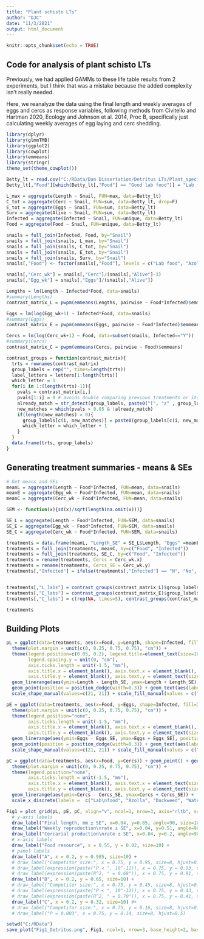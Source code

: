 ---
title: "Plant schisto LTs"
author: "DJC"
date: "11/3/2021"
output: html_document
---

```{r setup, include=FALSE}
knitr::opts_chunk$set(echo = TRUE)
```

## Code for analysis of plant schisto LTs
Previously, we had applied GAMMs to these life table results from 2 experiments, but I think that was a mistake because the added complexity isn't really needed.

Here, we reanalyze the data using the final length and weekly averages of eggs and cercs as response variables, following methods from Civitello and Hartman 2020, Ecology and Johnson et al. 2014, Proc B, specifically just calculating weekly averages of egg laying and cerc shedding.
```{r packages, message=FALSE}
library(dplyr)
library(glmmTMB)
library(ggplot2)
library(cowplot)
library(emmeans)
library(stringr)
theme_set(theme_cowplot())
```


```{r data}
Betty_lt = read.csv("C:/RData/Dan Dissertation/Detritus LTs/Plant_species_LT.csv")
Betty_lt[,"Food"][which(Betty_lt[,"Food"] == "Good lab food")] = "Lab food"

L_max = aggregate(Length ~ Snail, FUN=max, data=Betty_lt)
C_tot = aggregate(Cerc ~ Snail, FUN=sum, data=Betty_lt, drop=F)
E_tot = aggregate(Eggs ~ Snail, FUN=sum, data=Betty_lt)
Surv = aggregate(Alive ~ Snail, FUN=sum, data=Betty_lt)
Infected = aggregate(Infected ~ Snail, FUN=unique, data=Betty_lt)
Food = aggregate(Food ~ Snail, FUN=unique, data=Betty_lt)

snails = full_join(Infected, Food, by="Snail")
snails = full_join(snails, L_max, by="Snail")
snails = full_join(snails, C_tot, by="Snail")
snails = full_join(snails, E_tot, by="Snail")
snails = full_join(snails, Surv, by="Snail")
snails[,"Food"] <- factor(snails[,"Food"], levels = c("Lab food", "Azolla", "Duckweed", "Water hyacinth", "Water lettuce"))
```

```{r per_week_analysis}
snails[,"Cerc_wk"] = snails[,"Cerc"]/(snails[,"Alive"]-3)
snails[,"Egg_wk"] = snails[,"Eggs"]/(snails[,"Alive"])

Lengths = lm(Length ~ Infected*Food, data=snails)
#summary(Lengths)
contrast_matrix_L = pwpm(emmeans(Lengths, pairwise ~ Food*Infected)$emmeans)

Eggs = lm(log(Egg_wk+1) ~ Infected*Food, data=snails)
#summary(Eggs)
contrast_matrix_E = pwpm(emmeans(Eggs, pairwise ~ Food*Infected)$emmeans)

Cercs = lm(log(Cerc_wk+1) ~ Food, data=subset(snails, Infected=="Y"))
#summary(Cercs)
contrast_matrix_C = pwpm(emmeans(Cercs, pairwise ~ Food)$emmeans)


```

```{r}
contrast_groups = function(contrast_matrix){
  trts = rownames(contrast_matrix)
  group_labels = rep("", times=length(trts))
  label_letters = letters[1:length(trts)]
  which_letter = 1
  for(i in 1:(length(trts)-1)){
    pvals = contrast_matrix[i,]
    pvals[1:i] = 0 # avoids double comparing previous treatments or itself to itself
    already_match = str_detect(group_labels, paste0("[", "z" , group_labels[i], "]"))
    new_matches = which(pvals > 0.05 & !already_match)
    if(length(new_matches) > 0){
      group_labels[c(i, new_matches)] = paste0(group_labels[c(i, new_matches)], label_letters[which_letter])
      which_letter = which_letter + 1
    }
  }
  data.frame(trts, group_labels)
}

```


## Generating treatment summaries - means & SEs
```{r treatments}
# Get means and SEs
meanL = aggregate(Length ~ Food*Infected, FUN=mean, data=snails)
meanE = aggregate(Egg_wk ~ Food*Infected, FUN=mean, data=snails)
meanC = aggregate(Cerc_wk ~ Food*Infected, FUN=mean, data=snails)

SEM <- function(x){sd(x)/sqrt(length(na.omit(x)))}

SE_L = aggregate(Length ~ Food*Infected, FUN=SEM, data=snails)
SE_E = aggregate(Egg_wk ~ Food*Infected, FUN=SEM, data=snails)
SE_C = aggregate(Cerc_wk ~ Food*Infected, FUN=SEM, data=snails)

treatments = data.frame(meanL, "Length_SE" = SE_L$Length, "Eggs" =meanE$Egg_wk, "Eggs_SE" = SE_E$Egg_wk)
treatments = full_join(treatments, meanC, by=c("Food", "Infected"))
treatments = full_join(treatments, SE_C, by=c("Food", "Infected"))
treatments = rename(treatments, Cercs = Cerc_wk.x)
treatments = rename(treatments, Cercs_SE = Cerc_wk.y)
treatments[,"Infected"] = ifelse(treatments[,"Infected"] == "N", "No", "Yes")


treatments[,"L_labs"] = contrast_groups(contrast_matrix_L)$group_labels
treatments[,"E_labs"] = contrast_groups(contrast_matrix_E)$group_labels
treatments[,"C_labs"] = c(rep(NA, times=5), contrast_groups(contrast_matrix_C)$group_labels)

treatments

```


## Building Plots

```{r plots}
pL = ggplot(data=treatments, aes(x=Food, y=Length, shape=Infected, fill=Infected)) + 
  theme(plot.margin = unit(c(0, 0.25, 0.75, 0.75), "cm")) + 
  theme(legend.position=c(0.05, 0.2), legend.title=element_text(size=10), legend.text=element_text(size=9), legend.spacing.x = unit(0, "cm"), 
        legend.spacing.y = unit(0, "cm"),
        axis.ticks.length = unit(-1.5, "mm"),
        axis.title.x = element_blank(), axis.text.x = element_blank(),
        axis.title.y = element_blank(), axis.text.y = element_text(size=8, margin = margin(r=3))) + 
  geom_linerange(aes(ymin=Length - Length_SE, ymax=Length + Length_SE), position = position_dodge(width=0.3)) +
  geom_point(position = position_dodge(width=0.3)) + geom_text(aes(label=L_labs), position = position_dodge(width=1.2)) +
  scale_shape_manual(values=c(21, 21)) + scale_fill_manual(values = c("white", "black")) + ylim(c(0,20))

pE = ggplot(data=treatments, aes(x=Food, y=Eggs, shape=Infected, fill=Infected)) + 
  theme(plot.margin = unit(c(0, 0.25, 0.75, 0.75), "cm")) + 
  theme(legend.position="none",
        axis.ticks.length = unit(-1.5, "mm"),
        axis.title.x = element_blank(), axis.text.x = element_blank(),
        axis.title.y = element_blank(), axis.text.y = element_text(size=8, margin = margin(r=3))) + 
  geom_linerange(aes(ymin=Eggs - Eggs_SE, ymax=Eggs + Eggs_SE), position = position_dodge(width=0.3)) +
  geom_point(position = position_dodge(width=0.3)) + geom_text(aes(label=E_labs), position = position_dodge(width=1.1)) +
  scale_shape_manual(values=c(21, 21)) + scale_fill_manual(values = c("white", "black"))

pC = ggplot(data=treatments, aes(x=Food, y=Cercs)) + geom_point() + geom_text(aes(label=C_labs), nudge_x = 0.2) +
  theme(plot.margin = unit(c(0, 0.25, 0.75, 0.75), "cm")) + 
  theme(legend.position="none", 
        axis.ticks.length = unit(-1.5, "mm"),
        axis.title.x = element_blank(), axis.text.x = element_text(size=8, margin = margin(t=3)),
        axis.title.y = element_blank(), axis.text.y = element_text(size=8, margin = margin(r=3))) + ylim(c(0,1300)) +
  geom_linerange(aes(ymin=Cercs - Cercs_SE, ymax=Cercs + Cercs_SE)) +
  scale_x_discrete(labels =  c("Lab\nfood", "Azolla", "Duckweed", "Water\nhyacinth", "Water\nlettuce"))


```


```{r plot_grid}
Fig1 = plot_grid(pL, pE, pC, align="v", ncol=1, nrow=3, axis="rltb", scale=1) +
  # y-axis labels
  draw_label("Final length, mm ± SE", x=0.04, y=0.85, angle=90, size=10) +
  draw_label("Weekly reproduction\nrate ± SE", x=0.04, y=0.51, angle=90, size=10) +
  draw_label("Cercarial production\nrate ± SE", x=0.04, y=0.2, angle=90, size=10) +
  # x-axis labels
  draw_label("Food resource", x = 0.55, y = 0.02, size=10) +
  # panel labels
  draw_label("A", x = 0.2, y = 0.985, size=10) + 
  # draw_label("Competitor size:", x = 0.75, y = 0.95, size=8, hjust=0.5) +
  # draw_label(expression(paste("P < ", 10^-12)), x = 0.75, y = 0.93, size=8, hjust=0.5) +
  # draw_label(expression(paste(R^2, " = 0.68")), x = 0.75, y = 0.91, size=8, hjust=0.5) +
  draw_label("B", x = 0.2, y = 0.65, size=10) +
  # draw_label("Competitor size:", x = 0.75, y = 0.45, size=8, hjust=0.5) +
  # draw_label(expression(paste("P < ", 10^-12)), x = 0.75, y = 0.43, size=8, hjust=0.5) +
  # draw_label(expression(paste(R^2, " = 0.70")), x = 0.75, y = 0.41, size=8, hjust=0.5) +
  draw_label("C", x = 0.2, y = 0.32, size=10) #+
  # draw_label("Competitor size:", x = 0.75, y = 0.16, size=8, hjust=0.5) +
  # draw_label("P = 0.003", x = 0.75, y = 0.14, size=8, hjust=0.5)

setwd("C:/RData")
save_plot("Fig1_Detritus.png", Fig1, ncol=1, nrow=3, base_height=2, base_aspect_ratio = 1.75, dpi=600, units="in")

```

